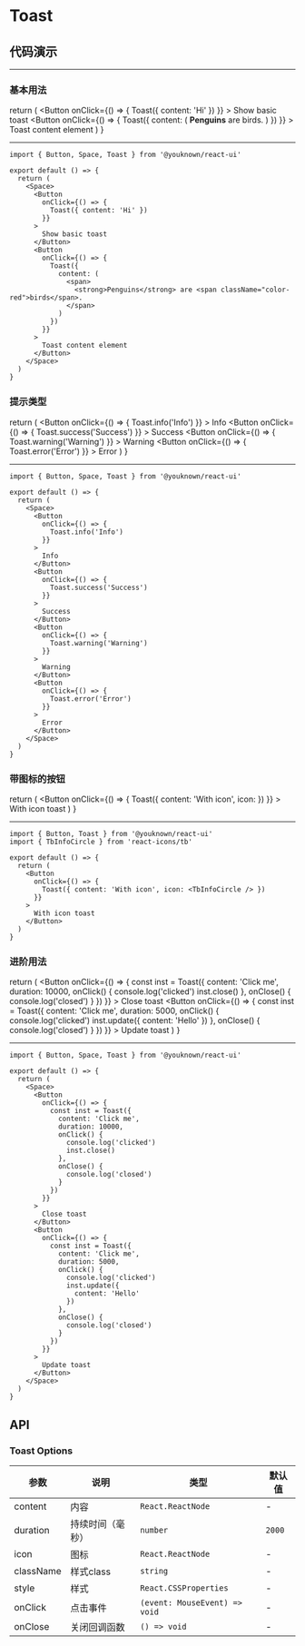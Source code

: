 # Toast

## 代码演示


---

### 基本用法

  return (
    <Space>
      <Button
        onClick={() => {
          Toast({ content: 'Hi' })
        }}
      >
        Show basic toast
      </Button>
      <Button
        onClick={() => {
          Toast({
            content: (
              <span>
                <strong>Penguins</strong> are <span className="color-red">birds</span>.
              </span>
            )
          })
        }}
      >
        Toast content element
      </Button>
    </Space>
  )
}

<BasicUsage />

---

```tsx
import { Button, Space, Toast } from '@youknown/react-ui'

export default () => {
  return (
    <Space>
      <Button
        onClick={() => {
          Toast({ content: 'Hi' })
        }}
      >
        Show basic toast
      </Button>
      <Button
        onClick={() => {
          Toast({
            content: (
              <span>
                <strong>Penguins</strong> are <span className="color-red">birds</span>.
              </span>
            )
          })
        }}
      >
        Toast content element
      </Button>
    </Space>
  )
}
```

### 提示类型

  return (
    <Space>
      <Button
        onClick={() => {
          Toast.info('Info')
        }}
      >
        Info
      </Button>
      <Button
        onClick={() => {
          Toast.success('Success')
        }}
      >
        Success
      </Button>
      <Button
        onClick={() => {
          Toast.warning('Warning')
        }}
      >
        Warning
      </Button>
      <Button
        onClick={() => {
          Toast.error('Error')
        }}
      >
        Error
      </Button>
    </Space>
  )
}

<ToastType />

---

```tsx
import { Button, Space, Toast } from '@youknown/react-ui'

export default () => {
  return (
    <Space>
      <Button
        onClick={() => {
          Toast.info('Info')
        }}
      >
        Info
      </Button>
      <Button
        onClick={() => {
          Toast.success('Success')
        }}
      >
        Success
      </Button>
      <Button
        onClick={() => {
          Toast.warning('Warning')
        }}
      >
        Warning
      </Button>
      <Button
        onClick={() => {
          Toast.error('Error')
        }}
      >
        Error
      </Button>
    </Space>
  )
}
```

### 带图标的按钮

  return (
    <Button
      onClick={() => {
        Toast({ content: 'With icon', icon: <TbInfoCircle /> })
      }}
    >
      With icon toast
    </Button>
  )
}

<ToastIcon />

---

```tsx
import { Button, Toast } from '@youknown/react-ui'
import { TbInfoCircle } from 'react-icons/tb'

export default () => {
  return (
    <Button
      onClick={() => {
        Toast({ content: 'With icon', icon: <TbInfoCircle /> })
      }}
    >
      With icon toast
    </Button>
  )
}
```

### 进阶用法

  return (
    <Space>
      <Button
        onClick={() => {
          const inst = Toast({
            content: 'Click me',
            duration: 10000,
            onClick() {
              console.log('clicked')
              inst.close()
            },
            onClose() {
              console.log('closed')
            }
          })
        }}
      >
        Close toast
      </Button>
      <Button
        onClick={() => {
          const inst = Toast({
            content: 'Click me',
            duration: 5000,
            onClick() {
              console.log('clicked')
              inst.update({
                content: 'Hello'
              })
            },
            onClose() {
              console.log('closed')
            }
          })
        }}
      >
        Update toast
      </Button>
    </Space>
  )
}

<Advance />

---

```tsx
import { Button, Space, Toast } from '@youknown/react-ui'

export default () => {
  return (
    <Space>
      <Button
        onClick={() => {
          const inst = Toast({
            content: 'Click me',
            duration: 10000,
            onClick() {
              console.log('clicked')
              inst.close()
            },
            onClose() {
              console.log('closed')
            }
          })
        }}
      >
        Close toast
      </Button>
      <Button
        onClick={() => {
          const inst = Toast({
            content: 'Click me',
            duration: 5000,
            onClick() {
              console.log('clicked')
              inst.update({
                content: 'Hello'
              })
            },
            onClose() {
              console.log('closed')
            }
          })
        }}
      >
        Update toast
      </Button>
    </Space>
  )
}
```

## API

### Toast Options

| 参数      | 说明             | 类型                          | 默认值 |
| --------- | ---------------- | ----------------------------- | ------ |
| content   | 内容             | `React.ReactNode`             | -      |
| duration  | 持续时间（毫秒） | `number`                      | `2000` |
| icon      | 图标             | `React.ReactNode`             | -      |
| className | 样式class        | `string`                      | -      |
| style     | 样式             | `React.CSSProperties`         | -      |
| onClick   | 点击事件         | `(event: MouseEvent) => void` | -      |
| onClose   | 关闭回调函数     | `() => void`                  | -      |
